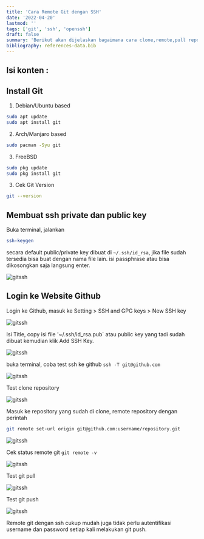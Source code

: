 ```yaml
---
title: 'Cara Remote Git dengan SSH'
date: '2022-04-20'
lastmod: ''
tags: ['git', 'ssh', 'openssh']
draft: false
summary: 'Berikut akan dijelaskan bagaimana cara clone,remote,pull repository git dengan ssh/openssh'
bibliography: references-data.bib
---
```


## Isi konten :

<TOCInline toc={props.toc} exclude="Isi konten :" toHeading={2} />

## Install Git

1. Debian/Ubuntu based

```bash
sudo apt update
sudo apt install git
```

2. Arch/Manjaro based

```bash
sudo pacman -Syu git
```

3. FreeBSD

```bash
sudo pkg update
sudo pkg install git
```

3. Cek Git Version

```bash
git --version
```

## Membuat ssh private dan public key

Buka terminal, jalankan

```bash
ssh-keygen
```

secara default public/private key dibuat di `~/.ssh/id_rsa`, jika file sudah tersedia bisa buat dengan nama file lain.
isi passphrase atau bisa dikosongkan saja langsung enter.

![gitssh](/static/images/git/1.png)

## Login ke Website Github

Login ke Github, masuk ke Setting > SSH and GPG keys > New SSH key

![gitssh](/static/images/git/2.png)

Isi Title, copy isi file '~/.ssh/id_rsa.pub` atau public key yang tadi sudah dibuat kemudian klik Add SSH Key.

![gitssh](/static/images/git/3.png)

buka terminal, coba test ssh ke github `ssh -T git@github.com`

![gitssh](/static/images/git/4.png)

Test clone repository

![gitssh](/static/images/git/5.png)

Masuk ke repository yang sudah di clone, remote repository dengan perintah

```bash
git remote set-url origin git@github.com:username/repository.git
```

![gitssh](/static/images/git/6.png)

Cek status remote git `git remote -v`

![gitssh](/static/images/git/8.png)

Test git pull

![gitssh](/static/images/git/7.png)

Test git push

![gitssh](/static/images/git/9.png)

Remote git dengan ssh cukup mudah juga tidak perlu autentifikasi username dan password setiap kali melakukan git push.
